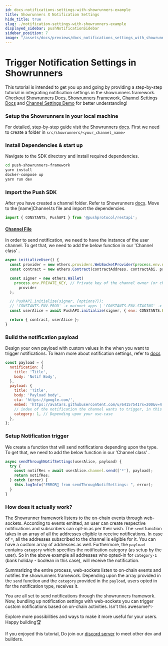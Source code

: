 ```yaml
---
id: docs-notifications-settings-with-showrunners-example
title: Showrunners X Notification Settings
hide_title: true
slug: ./notification-settings-with-showrunners-example
displayed_sidebar: pushNotificationSidebar
sidebar_position: 7
image: "/assets/docs/previews/docs_notifications_settings_with_showrunners_example--showrunners_x_notification_settings.png"
---
```


# Trigger Notification Settings in Showrunners

This tutorial is intended to get you up and going by providing a step-by-step tutorial in integrating notification settings in the showrunners framework. Checkout [Showrunners Docs](https://push.org/docs/notifications/showrunners-scaffold/get-started/), [Showrunners Framework](https://github.com/push-protocol/push-showrunners-framework/tree/main), [Channel Settings Docs](https://push.org/docs/notifications/build/create-channel-settings/) and [Channel Settings Demo](https://github.com/push-protocol/push-showrunners-framework/tree/main/src/sample_showrunners/bank) for better understanding!

<head>
  <title>
    {`Notification Settings with Showrunners tutorial | Push Notification | Push
    Documentation`}
  </title>
</head>


### Setup the Showrunners in your local machine

For detailed, step-by-step guide visit the Showrunners [docs](https://push.org/docs/notifications/showrunners-scaffold/get-started/). First we need to create a folder in `src/showrunners/<your_channel_name>`

### Install Dependencies & start up

Navigate to the SDK directory and install required dependencies.

```bash
cd push-showrunners-framework
yarn install
docker-compose up
yarn run dev
```

### Import the Push SDK

After you have created a channel folder. Refer to Showrunners [docs](https://push.org/docs/notifications/showrunners-scaffold/get-started/). Move to the [name]Channel.ts file and import the dependencies.

```jsx
import { CONSTANTS, PushAPI } from '@pushprotocol/restapi';
```

#### [Channel File](https://github.com/push-protocol/push-showrunners-framework/blob/main/src/sample_showrunners/bank/bankChannel.ts)

In order to send notification, we need to have the instance of the user channel. To get that, we need to add the below function in our 'Channel class'
.

```jsx
async initializeUser() {
  const provider = new ethers.providers.WebSocketProvider(process.env.ALCHEMY_WEBSOCKET);
  const contract = new ethers.Contract(contractAddress, contractAbi, provider);

  const signer = new ethers.Wallet(
    process.env.PRIVATE_KEY, // Private key of the channel owner (or channel creation wallet)
      provider
  );

  // PushAPI.initialize(signer, {options?});
  // 'CONSTANTS.ENV.PROD' -> mainnet apps | 'CONSTANTS.ENV.STAGING' -> testnet apps
  const userAlice = await PushAPI.initialize(signer, { env: CONSTANTS.ENV.STAGING });

  return { contract, userAlice };
}
```

### Build the notification payload

Design your own payload with custom values in the when you want to trigger notifications. To learn more about notification settings, refer to [docs](https://push.org/docs/notifications/build/create-channel-settings/)

```jsx
const payload = {
  notification: {
    title: 'Title',
    body: 'Notif Body',
  },
  payload: {
    title: 'Title',
    body: 'Payload body',
    cta: 'https://google.com/',
    embed: 'https://avatars.githubusercontent.com/u/64157541?s=200&v=4',
    // index of the notification the channel wants to trigger, in this for 1nd index which is for Boolean type
    category: 1, // Depending upon your use-case
  },
};
```

### Setup Notification trigger

We create a function that will send notifications depending upon the type. To get that, we need to add the below function in our 'Channel class'
.

```jsx
async sendThroughNotifSettings(userAlice, payload) {
  try {
    const notifRes = await userAlice.channel.send(['*'], payload);
    return notifRes;
  } catch (error) {
    this.logInfo("ERROR🔴 from sendThroughNotifSettings: ", error);
  }
}
```

### How does it actually work?

The Showrunner framework listens to the on-chain events through web-sockets. According to events emitted, an user can create respective notifications and subscribers can opt-in as per their wish. The `send` function takes in an array of all the addresses eligible to receive notifications. In case of `*`, all the addresses subscribed to the channel is eligible for it. You can have a custom array of addresses as well. Furthermore, the `payload` contains `category` which specifies the notification category (as setup by the user). So in the above example all addresses who opted-in for `category-1` (bank holiday - boolean in this case), will receive the notification.

Summarizing the entire process, web-sockets listen to on-chain events and notifies the showrunners framework. Depending upon the array provided in the `send` function and the `category` provided in the `payload`, users opted in for the notification type, receives it.

You are all set to send notifications through the showrunners framework. Now, bundling up notification settings with web-sockets you can trigger custom notifications based on on-chain activities. Isn't this awesome?✨

Explore more possibilities and ways to make it more useful for your users. Happy building🏆

If you enjoyed this tutorial, Do join our [discord server](https://discord.com/invite/pushprotocol) to meet other dev and builders.
